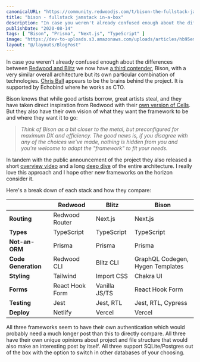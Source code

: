 ```yaml
---
canonicalURL: "https://community.redwoodjs.com/t/bison-the-fullstack-jamstack-in-a-box/1044/"
title: "bison - fullstack jamstack in-a-box"
description: "In case you weren't already confused enough about the differences between Redwood and Blitz we now have a third contender, Bison."
publishDate: "2020-08-14"
tags: [ "Bison", "Prisma", "Next.js", "TypeScript" ]
image: "https://dev-to-uploads.s3.amazonaws.com/uploads/articles/hb95emki1qp2wfxb1jhp.png"
layout: "@/layouts/BlogPost"
---
```


In case you weren't already confused enough about the differences between [Redwood and Blitz](https://blog.logrocket.com/blitz-vs-redwood/) we now have [a third contender](https://www.youtube.com/watch?v=tEInOneENuo), Bison, with a very similar overall architecture but its own particular combination of technologies. [Chris Ball](https://community.redwoodjs.com/u/cball) appears to be the brains behind the project. It is supported by Echobind where he works as CTO.

Bison knows that while good artists borrow, great artists steal, and they have taken direct inspiration from Redwood with their [own version of Cells](https://github.com/echobind/bisonapp#Alternatives). But they also have their own vision of what they want the framework to be and where they want it to go:

> _Think of Bison as a bit closer to the metal, but preconfigured for maximum DX and efficiency. The good news is, if you disagree with any of the choices we've made, nothing is hidden from you and you're welcome to adapt the "framework" to fit your needs._

In tandem with the public announcement of the project they also released a short [overview video](https://vimeo.com/447643624) and a long [deep dive](https://vimeo.com/447586198) of the entire architecture. I really love this approach and I hope other new frameworks on the horizon consider it.

Here's a break down of each stack and how they compare:

|                      | Redwood         | Blitz         | Bison                            |
| -------------------- | --------------- | ------------- | -------------------------------- |
| **Routing**          | Redwood Router  | Next.js       | Next.js                          |
| **Types**            | TypeScript      | TypeScript    | TypeScript                       |
| **Not-an-ORM**       | Prisma          | Prisma        | Prisma                           |
| **Code Generation**  | Redwood CLI     | Blitz CLI     | GraphQL Codegen, Hygen Templates |
| **Styling**          | Tailwind        | Import CSS    | Chakra UI                        |
| **Forms**            | React Hook Form | Vanilla JS/TS | React Hook Form                  |
| **Testing**          | Jest            | Jest, RTL     | Jest, RTL, Cypress               |
| **Deploy**           | Netlify         | Vercel        | Vercel                           |

All three frameworks seem to have their own authentication which would probably need a much longer post than this to directly compare. All three have their own unique opinions about project and file structure that would also make an interesting post by itself. All three support SQLite/Postgres out of the box with the option to switch in other databases of your choosing.